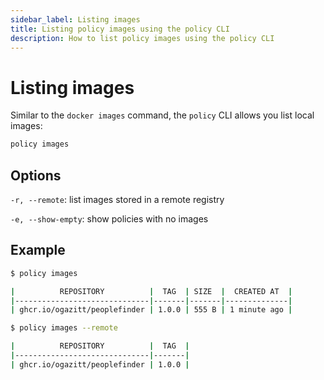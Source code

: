 ```yaml
---
sidebar_label: Listing images
title: Listing policy images using the policy CLI
description: How to list policy images using the policy CLI
---
```


# Listing images

Similar to the `docker images` command, the `policy` CLI allows you list local images:

```bash
policy images
```

## Options

`-r, --remote`: list images stored in a remote registry

`-e, --show-empty`: show policies with no images

## Example

```bash
$ policy images

|          REPOSITORY          |  TAG  | SIZE  |  CREATED AT  |
|------------------------------|-------|-------|--------------|
| ghcr.io/ogazitt/peoplefinder | 1.0.0 | 555 B | 1 minute ago |

$ policy images --remote

|          REPOSITORY          |  TAG  | 
|------------------------------|-------|
| ghcr.io/ogazitt/peoplefinder | 1.0.0 | 
```
